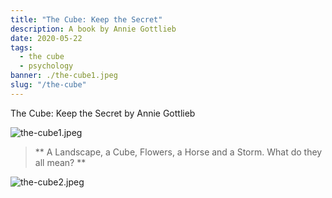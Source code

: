 ---
title: "The Cube: Keep the Secret"
description: A book by Annie Gottlieb
date: 2020-05-22
tags:
  - the cube
  - psychology
banner: ./the-cube1.jpeg
slug: "/the-cube"
---

The Cube: Keep the Secret by Annie Gottlieb

![the-cube1.jpeg](the-cube1.jpeg)

> ** A Landscape, a Cube, Flowers, a Horse and a Storm. What do they all mean? **

![the-cube2.jpeg](the-cube2.jpeg)